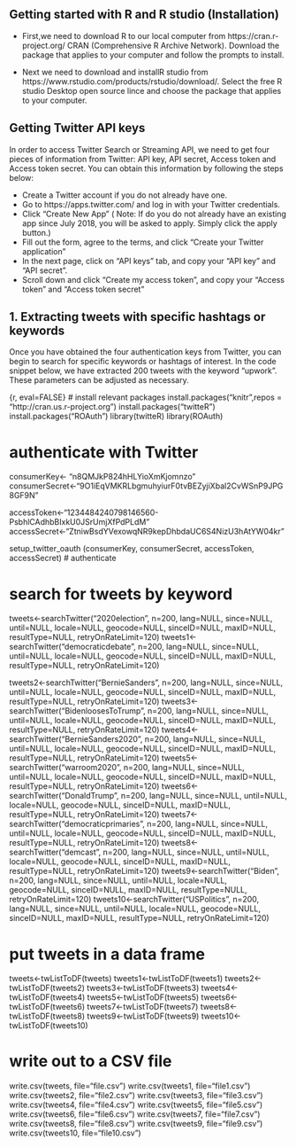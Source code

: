 

##  Getting started with R and R studio (Installation)
- First,we need to download R to our local computer from https://cran.r-project.org/ CRAN (Comprehensive R Archive Network). Download the package that applies to your computer and follow the prompts to install.

- Next we need to download and installR studio from https://www.rstudio.com/products/rstudio/download/. Select the free R studio Desktop open source lince and choose the package that applies to your computer.


##  Getting Twitter API keys
In order to access Twitter Search or Streaming API, we need to get four pieces of information from Twitter: API key, API secret, Access token and Access token secret.  You can obtain this information by following the steps below:

-	Create a Twitter account if you do not already have one.
- Go to https://apps.twitter.com/ and log in with your Twitter credentials.
- Click "Create New App" ( Note: If do you do not already have an existing app since July 2018, you will be asked to apply. Simply click the apply button.)
-	Fill out the form, agree to the terms, and click "Create your Twitter application"
-	In the next page, click on "API keys" tab, and copy your "API key" and "API secret".
-	Scroll down and click "Create my access token", and copy your "Access token" and "Access token secret"

## 1. Extracting tweets with specific hashtags or keywords

Once you have obtained the four authentication keys from Twitter, you can begin to search for specific keywords or hashtags of interest. In the code snippet below, we have extracted 200 tweets with the keyword "upwork". These parameters can be adjusted as necessary.

{r, eval=FALSE}
# install relevant packages
install.packages("knitr",repos = "http://cran.us.r-project.org")
install.packages("twitteR")
install.packages("ROAuth")
library(twitteR)
library(ROAuth)

# authenticate with Twitter

consumerKey<-	"n8QMJkP824hHLYioXmKjomnzo"
consumerSecret<-"9O1iEqVMKRLbgmuhyiurF0tvBEZyjiXbal2CvWSnP9JPG8GF9N"

accessToken<-"1234484240798146560-PsbhlCAdhbBIxkU0JSrUmjXfPdPLdM"
accessSecret<-"ZtniwBsdYVexowqNR9kepDhbdaUC6S4NizU3hAtYW04kr"

setup_twitter_oauth (consumerKey, consumerSecret, accessToken, accessSecret)  # authenticate

# search for tweets by keyword

tweets<-searchTwitter("2020election", n=200, lang=NULL, since=NULL, until=NULL, locale=NULL, geocode=NULL, sinceID=NULL, maxID=NULL,
                                resultType=NULL, retryOnRateLimit=120)
tweets1<-searchTwitter("democraticdebate", n=200, lang=NULL, since=NULL, until=NULL, locale=NULL, geocode=NULL, sinceID=NULL, maxID=NULL,
                                resultType=NULL, retryOnRateLimit=120)

tweets2<-searchTwitter("BernieSanders", n=200, lang=NULL, since=NULL, until=NULL, locale=NULL, geocode=NULL, sinceID=NULL, maxID=NULL,
                                resultType=NULL, retryOnRateLimit=120)
tweets3<-searchTwitter("BidenloosesToTrump", n=200, lang=NULL, since=NULL, until=NULL, locale=NULL, geocode=NULL, sinceID=NULL, maxID=NULL,
                                resultType=NULL, retryOnRateLimit=120)
tweets4<-searchTwitter("BernieSanders2020", n=200, lang=NULL, since=NULL, until=NULL, locale=NULL, geocode=NULL, sinceID=NULL, maxID=NULL, resultType=NULL, retryOnRateLimit=120)
tweets5<-searchTwitter("warroom2020", n=200, lang=NULL, since=NULL, until=NULL, locale=NULL, geocode=NULL, sinceID=NULL, maxID=NULL, resultType=NULL, retryOnRateLimit=120)
tweets6<-searchTwitter("DonaldTrump", n=200, lang=NULL, since=NULL, until=NULL, locale=NULL, geocode=NULL, sinceID=NULL, maxID=NULL, resultType=NULL, retryOnRateLimit=120)
tweets7<-searchTwitter("democraticprimaries", n=200, lang=NULL, since=NULL, until=NULL, locale=NULL, geocode=NULL, sinceID=NULL, maxID=NULL, resultType=NULL, retryOnRateLimit=120)
tweets8<-searchTwitter("demcast", n=200, lang=NULL, since=NULL, until=NULL, locale=NULL, geocode=NULL, sinceID=NULL, maxID=NULL, resultType=NULL, retryOnRateLimit=120)
tweets9<-searchTwitter("Biden", n=200, lang=NULL, since=NULL, until=NULL, locale=NULL, geocode=NULL, sinceID=NULL, maxID=NULL, resultType=NULL, retryOnRateLimit=120)
tweets10<-searchTwitter("USPolitics", n=200, lang=NULL, since=NULL, until=NULL, locale=NULL, geocode=NULL, sinceID=NULL, maxID=NULL, resultType=NULL, retryOnRateLimit=120)


# put tweets in a data frame
tweets<-twListToDF(tweets)
tweets1<-twListToDF(tweets1)
tweets2<-twListToDF(tweets2)
tweets3<-twListToDF(tweets3)
tweets4<-twListToDF(tweets4)
tweets5<-twListToDF(tweets5)
tweets6<-twListToDF(tweets6)
tweets7<-twListToDF(tweets7)
tweets8<-twListToDF(tweets8)
tweets9<-twListToDF(tweets9)
tweets10<-twListToDF(tweets10)


# write out to a CSV file
write.csv(tweets, file="file.csv")
write.csv(tweets1, file="file1.csv")
write.csv(tweets2, file="file2.csv")
write.csv(tweets3, file="file3.csv")
write.csv(tweets4, file="file4.csv")
write.csv(tweets5, file="file5.csv")
write.csv(tweets6, file="file6.csv")
write.csv(tweets7, file="file7.csv")
write.csv(tweets8, file="file8.csv")
write.csv(tweets9, file="file9.csv")
write.csv(tweets10, file="file10.csv")






